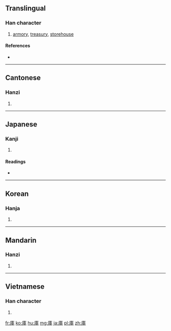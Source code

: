 {{also|库|厙}}
==Translingual==
{{zh-forms|[[库]]|庫}}

===Han character===
{{Han char|rn=53|rad=广|as=07|sn=10|four=0025<sub>6</sub>|canj=戈十田十 (IJWJ)|ids=⿸[[广]][[車]]}}

# [[armory]], [[treasury]], [[storehouse]]

====References====
* {{Han ref|kx=0346.140|dkj=09330|dj=0656.110|hdz=20884.100|uh=5EAB|ud=24235|bh=AE77|bd=44663}}

----

==Cantonese==

===Hanzi===
{{yue-hanzi|jyut=|y=fu3|sim=库}}

# {{defn|lang=yue|sort=广07}}

----

==Japanese==

===Kanji===
{{ja-kanji|grade=3|rs=广07}}

# {{defn|lang=ja|sort=广07}}

====Readings====
* {{ja-readings|on=[[こ]] (ko), [[く]] (ku)|kun=[[くら]] (kura)}}

----

==Korean==

===Hanja===
{{ko-hanja|hangeul=고|rv=go|mr=ko}}

# {{defn|lang=ko|sort=广07}}

----

==Mandarin==

===Hanzi===
{{cmn-hanzi|sim=库|pin=[[kù]] ([[ku4]]), [[máng]] ([[mang2]])|wg=k'u<sup>4</sup>, mang<sup>2</sup>}}

# {{defn|lang=cmn|sort=广07}}

----

==Vietnamese==

===Han character===
{{vi-hantu|[[khố]], [[kho]], [[khó]]|rs=广07}}

# {{defn|lang=vi|sort=广07}}

[[fr:庫]]
[[ko:庫]]
[[hu:庫]]
[[mg:庫]]
[[ja:庫]]
[[pl:庫]]
[[zh:庫]]